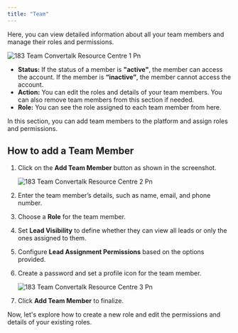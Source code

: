 ```yaml
---
title: "Team"
---
```


Here, you can view detailed information about all your team members and manage their roles and permissions.

![183 Team  Convertalk Resource Centre 1 Pn](/images/how-botpenguin-works/team/183.team__Convertalk_resource_centre-1.png)

- **Status:** If the status of a member is **"active"**, the member can access the account. If the member is **“inactive”**, the member cannot access the account.
- **Action:** You can edit the roles and details of your team members. You can also remove team members from this section if needed.
- **Role:** You can see the role assigned to each team member from here.

In this section, you can add team members to the platform and assign roles and permissions.

## **How to add a Team Member**

1. Click on the **Add Team Member** button as shown in the screenshot.

   ![183 Team  Convertalk Resource Centre 2 Pn](/images/how-botpenguin-works/team/183.team__Convertalk_resource_centre-2.png)
2. Enter the team member’s details, such as name, email, and phone number.
3. Choose a **Role** for the team member.
4. Set **Lead Visibility** to define whether they can view all leads or only the ones assigned to them.
5. Configure **Lead Assignment Permissions** based on the options provided.
6. Create a password and set a profile icon for the team member.

   ![183 Team  Convertalk Resource Centre 3 Pn](/images/how-botpenguin-works/team/183.team__Convertalk_resource_centre-3.png)
7. Click **Add Team Member** to finalize.

Now, let's explore how to create a new role and edit the permissions and details of your existing roles.